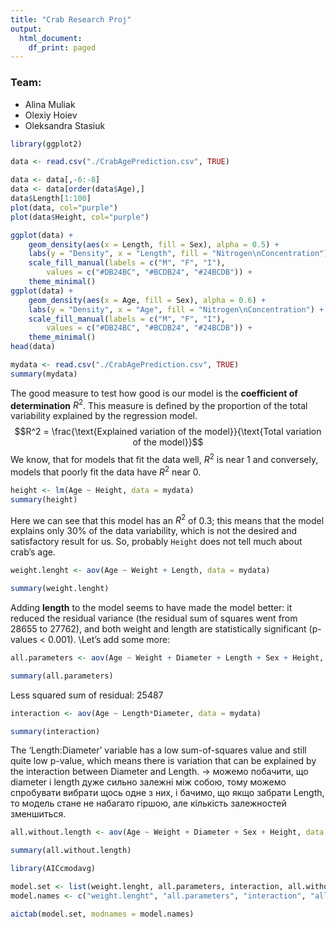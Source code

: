 ```yaml
---
title: "Crab Research Proj"
output:
  html_document:
    df_print: paged
---
```


### Team:
- Alina Muliak
- Olexiy Hoiev
- Oleksandra Stasiuk


```r
library(ggplot2)
```

```r
data <- read.csv("./CrabAgePrediction.csv", TRUE)

data <- data[,-6:-8]
data <- data[order(data$Age),]
data$Length[1:100]
plot(data, col="purple")
plot(data$Height, col="purple")
```

```r
ggplot(data) +
    geom_density(aes(x = Length, fill = Sex), alpha = 0.5) +
    labs(y = "Density", x = "Length", fill = "Nitrogen\nConcentration") +
    scale_fill_manual(labels = c("M", "F", "I"),
        values = c("#DB24BC", "#BCDB24", "#24BCDB")) +
    theme_minimal()
ggplot(data) +
    geom_density(aes(x = Age, fill = Sex), alpha = 0.6) +
    labs(y = "Density", x = "Age", fill = "Nitrogen\nConcentration") +
    scale_fill_manual(labels = c("M", "F", "I"),
        values = c("#DB24BC", "#BCDB24", "#24BCDB")) +
    theme_minimal()
head(data)
```

```r
mydata <- read.csv("./CrabAgePrediction.csv", TRUE)
summary(mydata)
```
The good measure to test how good is our model is the **coefficient of determination** $R^2$. This measure is defined by the proportion of the total variability explained by the regression model.
$$R^2 = \frac{\text{Explained variation of the model}}{\text{Total variation of the model}}$$
We know, that for models that fit the data well, $R^2$ is near $1$ and conversely, models that poorly fit the data have $R^2$ near $0$.
```r
height <- lm(Age ~ Height, data = mydata)
summary(height)
```
Here we can see that this model has an $R^2$ of $0.3$; this means that the model explains only $30\%$ of the data variability, which is not the desired and satisfactory result for us. So, probably `Height` does not tell much about crab's age.

```r
weight.lenght <- aov(Age ~ Weight + Length, data = mydata)

summary(weight.lenght)
```
Adding **length**  to the model seems to have made the model better: it reduced the residual variance (the residual sum of squares went from 28655  to 27762), and both weight and length are statistically significant (p-values < 0.001).
\\Let's add some more:
```r
all.parameters <- aov(Age ~ Weight + Diameter + Length + Sex + Height, data = mydata)

summary(all.parameters)
```
Less squared sum of residual: 25487

```r
interaction <- aov(Age ~ Length*Diameter, data = mydata)

summary(interaction)
```
The 'Length:Diameter' variable has a low sum-of-squares value and still quite low p-value, which means there is variation that can be explained by the interaction between Diameter and Length.
-> можемо побачити, що diameter і length дуже сильно залежні між собою, тому можемо спробувати вибрати щось одне з них, і бачимо, що якщо забрати Length, то модель стане не набагато гіршою, але кількість залежностей зменшиться.


```r
all.without.length <- aov(Age ~ Weight + Diameter + Sex + Height, data = mydata)

summary(all.without.length)
```

```r
library(AICcmodavg)

model.set <- list(weight.lenght, all.parameters, interaction, all.without.length)
model.names <- c("weight.lenght", "all.parameters", "interaction", "all.without.length")

aictab(model.set, modnames = model.names)
```
